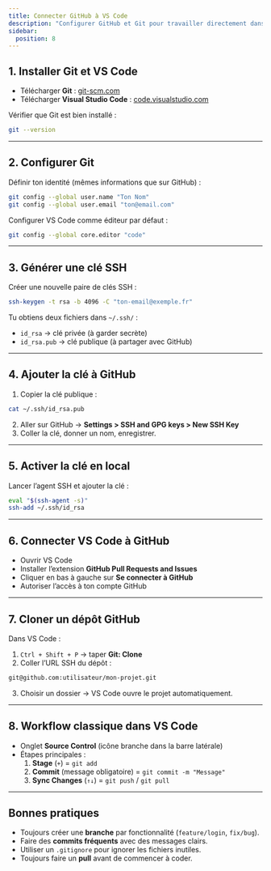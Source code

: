 ```yaml
---
title: Connecter GitHub à VS Code
description: "Configurer GitHub et Git pour travailler directement dans Visual Studio Code."
sidebar:
  position: 8
---
```


## 1. Installer Git et VS Code

- Télécharger **Git** : [git-scm.com](https://git-scm.com)  
- Télécharger **Visual Studio Code** : [code.visualstudio.com](https://code.visualstudio.com)  

Vérifier que Git est bien installé :  

```bash
git --version
```

---

## 2. Configurer Git

Définir ton identité (mêmes informations que sur GitHub) :

```bash
git config --global user.name "Ton Nom"
git config --global user.email "ton@email.com"
```

Configurer VS Code comme éditeur par défaut :

```bash
git config --global core.editor "code"
```

---

## 3. Générer une clé SSH

Créer une nouvelle paire de clés SSH :

```bash
ssh-keygen -t rsa -b 4096 -C "ton-email@exemple.fr"
```

Tu obtiens deux fichiers dans `~/.ssh/` :  
- `id_rsa` → clé privée (à garder secrète)  
- `id_rsa.pub` → clé publique (à partager avec GitHub)  

---

## 4. Ajouter la clé à GitHub

1. Copier la clé publique :  

```bash
cat ~/.ssh/id_rsa.pub
```

2. Aller sur GitHub → **Settings > SSH and GPG keys > New SSH Key**  
3. Coller la clé, donner un nom, enregistrer.  

---

## 5. Activer la clé en local

Lancer l’agent SSH et ajouter la clé :  

```bash
eval "$(ssh-agent -s)"
ssh-add ~/.ssh/id_rsa
```

---

## 6. Connecter VS Code à GitHub

- Ouvrir VS Code  
- Installer l’extension **GitHub Pull Requests and Issues**  
- Cliquer en bas à gauche sur **Se connecter à GitHub**  
- Autoriser l’accès à ton compte GitHub  

---

## 7. Cloner un dépôt GitHub

Dans VS Code :  
1. `Ctrl + Shift + P` → taper **Git: Clone**  
2. Coller l’URL SSH du dépôt :  

```bash
git@github.com:utilisateur/mon-projet.git
```

3. Choisir un dossier → VS Code ouvre le projet automatiquement.  

---

## 8. Workflow classique dans VS Code

- Onglet **Source Control** (icône branche dans la barre latérale)  
- Étapes principales :  
  1. **Stage** (`+`) = `git add`  
  2. **Commit** (message obligatoire) = `git commit -m "Message"`  
  3. **Sync Changes** (`↑↓`) = `git push` / `git pull`  

---

## Bonnes pratiques

- Toujours créer une **branche** par fonctionnalité (`feature/login`, `fix/bug`).  
- Faire des **commits fréquents** avec des messages clairs.  
- Utiliser un `.gitignore` pour ignorer les fichiers inutiles.  
- Toujours faire un **pull** avant de commencer à coder.  
